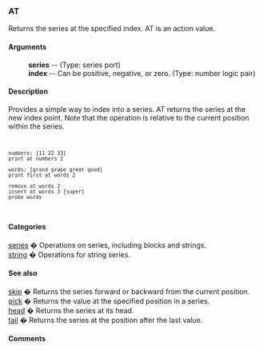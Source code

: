 === AT ===
Returns the series at the specified index.
AT is an action value.
==== Arguments ==== 
: '''series''' -- (Type: series port)
: '''index''' -- Can be positive, negative, or zero. (Type: number logic pair)

==== Description ==== 

Provides a simple way to index into a series. AT returns the series at the new index point. Note that the operation is relative to the current position within the series.

<code><pre>
numbers: [11 22 33]
print at numbers 2

words: [grand grape great good]
print first at words 2

remove at words 2
insert at words 3 [super]
probe words
</pre></code>

==== Categories ==== 

[[Categories series|series]] � Operations on series, including blocks and strings.<br>
[[Categories string|string]] � Operations for string series.<br>

==== See also ==== 

[[Words skip|skip]] � Returns the series forward or backward from the current position.<br>
[[Words pick|pick]] � Returns the value at the specified position in a series.<br>
[[Words head|head]] � Returns the series at its head.<br>
[[Words tail|tail]] � Returns the series at the position after the last value.<br>

==== Comments ==== 

<blockquote>
{|
|}</blockquote>
